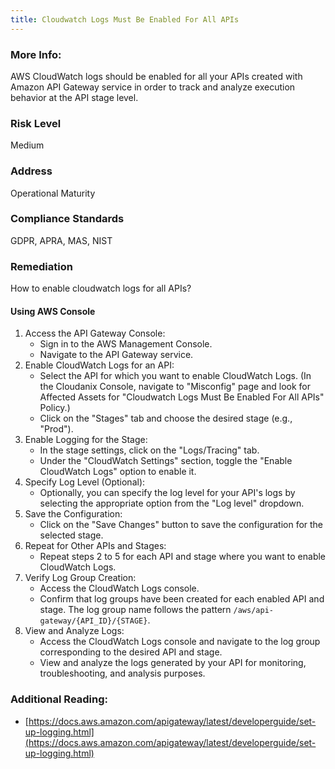 ```yaml
---
title: Cloudwatch Logs Must Be Enabled For All APIs
---
```


### More Info:

AWS CloudWatch logs should be enabled for all your APIs created with Amazon API Gateway service in order to track and analyze execution behavior at the API stage level.

### Risk Level

Medium

### Address

Operational Maturity

### Compliance Standards

GDPR, APRA, MAS, NIST

### Remediation

How to enable cloudwatch logs for all APIs?

#### Using AWS Console

1. Access the API Gateway Console:
   - Sign in to the AWS Management Console.
   - Navigate to the API Gateway service.
2. Enable CloudWatch Logs for an API:
   - Select the API for which you want to enable CloudWatch Logs.
     (In the Cloudanix Console, navigate to "Misconfig" page and look for Affected Assets for "Cloudwatch Logs Must Be Enabled For All APIs" Policy.)
   - Click on the "Stages" tab and choose the desired stage (e.g., "Prod").
3. Enable Logging for the Stage:
   - In the stage settings, click on the "Logs/Tracing" tab.
   - Under the "CloudWatch Settings" section, toggle the "Enable CloudWatch Logs" option to enable it.
4. Specify Log Level (Optional):
   - Optionally, you can specify the log level for your API's logs by selecting the appropriate option from the "Log level" dropdown.
5. Save the Configuration:
   - Click on the "Save Changes" button to save the configuration for the selected stage.
6. Repeat for Other APIs and Stages:
   - Repeat steps 2 to 5 for each API and stage where you want to enable CloudWatch Logs.
7. Verify Log Group Creation:
   - Access the CloudWatch Logs console.
   - Confirm that log groups have been created for each enabled API and stage. The log group name follows the pattern `/aws/api-gateway/{API_ID}/{STAGE}`.
8. View and Analyze Logs:
   - Access the CloudWatch Logs console and navigate to the log group corresponding to the desired API and stage.
   - View and analyze the logs generated by your API for monitoring, troubleshooting, and analysis purposes.

### Additional Reading:

- [https://docs.aws.amazon.com/apigateway/latest/developerguide/set-up-logging.html](https://docs.aws.amazon.com/apigateway/latest/developerguide/set-up-logging.html)
